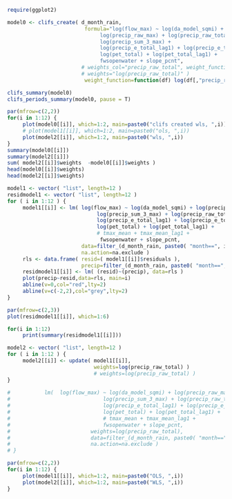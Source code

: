 ```r
require(ggplot2)


```


```r

model0 <- clifs_create( d_month_rain, 
                         formula="log(flow_max) ~ log(da_model_sqmi) +  
                              log(precip_raw_max) + log(precip_raw_total) + 
                              log(precip_sum_3_max) + 
                              log(precip_e_total_lag1) + log(precip_e_total_lag2) +
                              log(pet_total) + log(pet_total_lag1) +
                              fwsopenwater + slope_pcnt",
                        # weights_col="precip_raw_total", weight_function=log )
                        # weights="log(precip_raw_total)" )
                         weight_function=function(df) log(df[,"precip_raw_total"]) )

```

```r

clifs_summary(model0)
clifs_periods_summary(model0, pause = T)

```


```r

par(mfrow=c(2,2))
for(i in 1:12) {
     plot(model0[[i]], which=1:2, main=paste0("clifs created wls, ",i))
     # plot(model1[[i]], which=1:2, main=paste0("ols, ",i))
     plot(model2[[i]], which=1:2, main=paste0("wls, ",i))
}
summary(model0[[i]])
summary(model2[[i]])
sum( model2[[i]]$weights  -model0[[i]]$weights )
head(model0[[i]]$weights)
head(model2[[i]]$weights)
```


```r
model1 <- vector( "list", length=12 )
residmodel1 <- vector( "list", length=12 )
for ( i in 1:12 ) {
     model1[[i]] <- lm( log(flow_max) ~ log(da_model_sqmi) + log(precip_raw_max) + 
                             log(precip_sum_3_max) + log(precip_raw_total) +
                             log(precip_e_total_lag1) + log(precip_e_total_lag2) +
                             log(pet_total) + log(pet_total_lag1) +
                             # tmax_mean + tmax_mean_lag1 +
                              fwsopenwater + slope_pcnt, 
                        data=filter_(d_month_rain, paste0( "month==", i ) ),
                        na.action=na.exclude )
     rls <- data.frame( resid=( model1[[i]]$residuals ),
                        precip=filter_(d_month_rain, paste0( "month==", i ) )$precip_raw_total ) #rhat log squared
     residmodel1[[i]] <- lm( (resid)~(precip), data=rls )
     plot(precip~resid,data=rls, main=i)
     abline(v=0,col="red",lty=2)
     abline(v=c(-2,2),col="grey",lty=2)
}


```



```r

par(mfrow=c(2,3))
plot(residmodel1[[i]], which=1:6)

for(i in 1:12)
     print(summary(residmodel1[[i]]))

```


```r
model2 <- vector( "list", length=12 )
for ( i in 1:12 ) {
     model2[[i]] <- update( model1[[i]], 
                            weights=log(precip_raw_total) )
                            # weights=log(precip_raw_total) )
}
          
#           lm(  log(flow_max) ~ log(da_model_sqmi) + log(precip_raw_max) + 
#                              log(precip_sum_3_max) + log(precip_raw_total) +
#                              log(precip_e_total_lag1) + log(precip_e_total_lag2) +
#                              log(pet_total) + log(pet_total_lag1) +
#                              # tmax_mean + tmax_mean_lag1 +
#                              fwsopenwater + slope_pcnt, 
#                          weights=log(precip_raw_total),
#                          data=filter_(d_month_rain, paste0( "month==", i ) ),
#                          na.action=na.exclude )
# }


```


```r

par(mfrow=c(2,2))
for(i in 1:12) {
     plot(model1[[i]], which=1:2, main=paste0("OLS, ",i))
     plot(model2[[i]], which=1:2, main=paste0("WLS, ",i))
}

```
